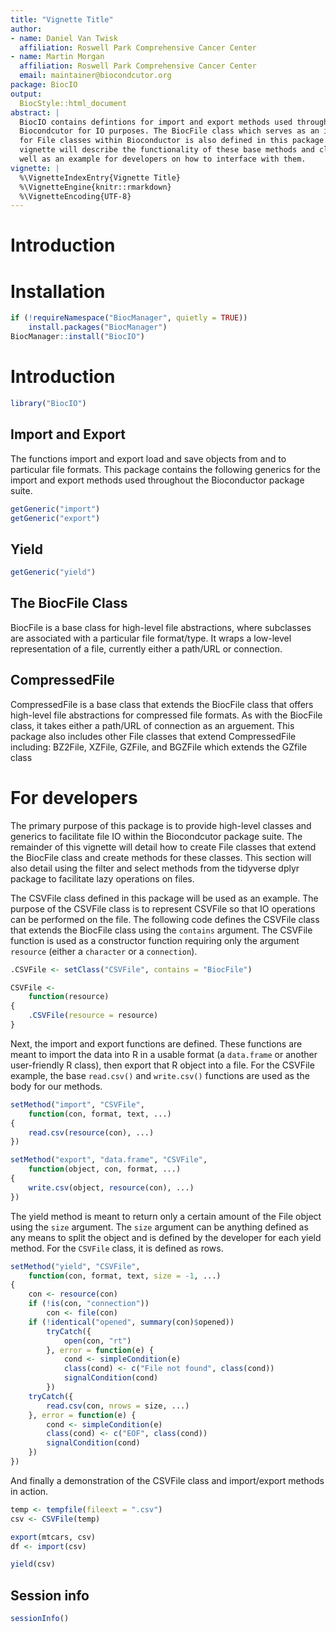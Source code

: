 ```yaml
---
title: "Vignette Title"
author:
- name: Daniel Van Twisk
  affiliation: Roswell Park Comprehensive Cancer Center
- name: Martin Morgan
  affiliation: Roswell Park Comprehensive Cancer Center
  email: maintainer@biocondcutor.org
package: BiocIO
output:
  BiocStyle::html_document
abstract: |
  BiocIO contains defintions for import and export methods used throughout
  Biocondcutor for IO purposes. The BiocFile class which serves as an interface
  for File classes within Bioconductor is also defined in this package. This
  vignette will describe the functionality of these base methods and classes as
  well as an example for developers on how to interface with them.
vignette: |
  %\VignetteIndexEntry{Vignette Title}
  %\VignetteEngine{knitr::rmarkdown}
  %\VignetteEncoding{UTF-8}
---
```


# Introduction

# Installation
```r
if (!requireNamespace("BiocManager", quietly = TRUE))
    install.packages("BiocManager")
BiocManager::install("BiocIO")
```

# Introduction
```r
library("BiocIO")
```
## Import and Export
The functions import and export load and save objects from and to particular
file formats. This package contains the following generics for the import
and export methods used throughout the Bioconductor package suite.
```r
getGeneric("import")
getGeneric("export")
```

## Yield

```r
getGeneric("yield")
```

## The BiocFile Class
BiocFile is a base class for high-level file abstractions, where subclasses are
associated with a particular file format/type. It wraps a low-level
representation of a file, currently either a path/URL or connection.

## CompressedFile

CompressedFile is a base class that extends the BiocFile class that offers
high-level file abstractions for compressed file formats. As with the BiocFile
class, it takes either a path/URL of connection as an arguement. This package
also includes other File classes that extend CompressedFile including: BZ2File,
XZFile, GZFile, and BGZFile which extends the GZfile class

# For developers

The primary purpose of this package is to provide high-level classes and
generics to facilitate file IO within the Biocondcutor package suite. The
remainder of this vignette will detail how to create File classes that extend
the BiocFile class and create methods for these classes. This section will also
detail using the filter and select methods from the tidyverse dplyr package to
facilitate lazy operations on files.

The CSVFile class defined in this package will be used as an example. The
purpose of the CSVFile class is to represent CSVFile so that IO operations can
be performed on the file. The following code defines the CSVFile class that
extends the BiocFile class using the `contains` argument. The CSVFile function
is used as a constructor function requiring only the argument `resource` (either
a `character` or a `connection`).

```r
.CSVFile <- setClass("CSVFile", contains = "BiocFile")

CSVFile <-
    function(resource)
{
    .CSVFile(resource = resource)
}
```

Next, the import and export functions are defined. These functions are meant to
import the data into R in a usable format (a `data.frame` or another
user-friendly R class), then export that R object into a file. For the CSVFile
example, the base `read.csv()` and `write.csv()` functions are used as the body
for our methods.
```r
setMethod("import", "CSVFile",
    function(con, format, text, ...)
{
    read.csv(resource(con), ...)
})

setMethod("export", "data.frame", "CSVFile",
    function(object, con, format, ...)
{
    write.csv(object, resource(con), ...)
})
```

The yield method is meant to return only a certain amount of the File object
using the `size` argument. The `size` argument can be anything defined as any
means to split the object and is defined by the developer for each yield method.
For the `CSVFile` class, it is defined as rows.

```r
setMethod("yield", "CSVFile",
    function(con, format, text, size = -1, ...)
{
    con <- resource(con)
    if (!is(con, "connection"))
        con <- file(con)
    if (!identical("opened", summary(con)$opened))
        tryCatch({
            open(con, "rt")
        }, error = function(e) {
            cond <- simpleCondition(e)
            class(cond) <- c("File not found", class(cond))
            signalCondition(cond)
        })
    tryCatch({
        read.csv(con, nrows = size, ...)
    }, error = function(e) {
        cond <- simpleCondition(e)
        class(cond) <- c("EOF", class(cond))
        signalCondition(cond)
    })
})
```

And finally a demonstration of the CSVFile class and import/export methods in
action.
```r
temp <- tempfile(fileext = ".csv")
csv <- CSVFile(temp)

export(mtcars, csv)
df <- import(csv)

yield(csv)
```


## Session info {.unnumbered}

```r
sessionInfo()
```
